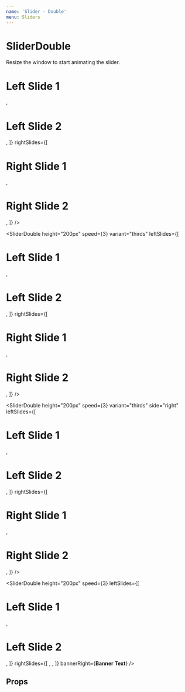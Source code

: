 ```yaml
---
name: 'Slider - Double'
menu: Sliders
---
```




# SliderDouble

<FullscreenDemo variant="dark" of={SliderDouble} title="SliderDouble Responsiveness">
  Resize the window to start animating the slider.
  <SliderDouble height="200px" speed={3} leftSlides={[
    <Slide key={uuid()}>
      <Box variant="primary" height="100%" width="100%"><h1>Left Slide 1</h1></Box>
    </Slide>,
    <Slide key={uuid()}>
      <Box variant="dark" height="100%" width="100%"><h1>Left Slide 2</h1></Box>
    </Slide>,
  ]} rightSlides={[
    <Slide key={uuid()}>
      <Box variant="tertiary" height="100%" width="100%"><h1>Right Slide 1</h1></Box>
    </Slide>,
    <Slide key={uuid()}>
      <Box variant="warning" height="100%" width="100%"><h1>Right Slide 2</h1></Box>
    </Slide>,
  ]} />
  
  <SliderDouble height="200px" speed={3} variant="thirds" leftSlides={[
    <Slide key={uuid()}>
      <Box variant="primary" height="100%" width="100%"><h1>Left Slide 1</h1></Box>
    </Slide>,
    <Slide key={uuid()}>
      <Box variant="dark" height="100%" width="100%"><h1>Left Slide 2</h1></Box>
    </Slide>,
  ]} rightSlides={[
    <Slide key={uuid()}>
      <Box variant="tertiary" height="100%" width="100%"><h1>Right Slide 1</h1></Box>
    </Slide>,
    <Slide key={uuid()}>
      <Box variant="warning" height="100%" width="100%"><h1>Right Slide 2</h1></Box>
    </Slide>,
  ]} />
  
  <SliderDouble height="200px" speed={3} variant="thirds" side="right" leftSlides={[
    <Slide key={uuid()}>
      <Box variant="primary" height="100%" width="100%"><h1>Left Slide 1</h1></Box>
    </Slide>,
    <Slide key={uuid()}>
      <Box variant="dark" height="100%" width="100%"><h1>Left Slide 2</h1></Box>
    </Slide>,
  ]} rightSlides={[
    <Slide key={uuid()}>
      <Box variant="tertiary" height="100%" width="100%"><h1>Right Slide 1</h1></Box>
    </Slide>,
    <Slide key={uuid()}>
      <Box variant="warning" height="100%" width="100%"><h1>Right Slide 2</h1></Box>
    </Slide>,
  ]} />
  
  <SliderDouble height="200px" speed={3} leftSlides={[
    <Slide key={uuid()}>
      <Box variant="primary" height="100%" width="100%"><h1>Left Slide 1</h1></Box>
    </Slide>,
    <Slide key={uuid()}>
      <Box variant="dark" height="100%" width="100%"><h1>Left Slide 2</h1></Box>
    </Slide>,
  ]} rightSlides={[
    <Slide key={uuid()}>
      <Box variant="tertiary" height="100%" width="100%" />
    </Slide>,
    <Slide key={uuid()}>
      <Box variant="warning" height="100%" width="100%" />
    </Slide>,
  ]} bannerRight={<Box variant="background"><strong>Banner Text</strong></Box>} />
  
</FullscreenDemo>


## Props

<PropsTable of={SliderDouble} />
